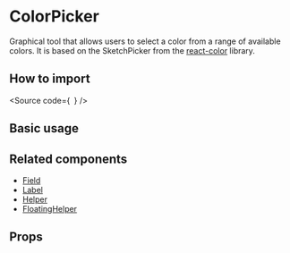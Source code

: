 

<Meta of={Stories} />

# ColorPicker

Graphical tool that allows users to select a color from a range of available colors.
It is based on the SketchPicker from the [react-color](https://casesandberg.github.io/react-color/) library.

## How to import

<Source
  code={`
`}
/>

## Basic usage

<Canvas of={Stories.Base} />

## Related components

- [Field](/?path=/docs/components-form-field--docs)
- [Label](?path=/docs/components-form-label--docs)
- [Helper](?path=/docs/components-feedback-helper--docs)
- [FloatingHelper](?path=/docs/components-feedback-floatinghelper--docs)

## Props

<ArgTypes of={Stories} />
